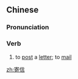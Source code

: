 ==Chinese==
{{zh-forms}}

===Pronunciation===
{{zh-pron
|m=jìxìn
|c=gei3 seon3
|h=pfs=ki-sin
|cat=v
}}

===Verb===
{{zh-verb}}

# to [[post]] a [[letter]]; to [[mail]]
#: {{zh-x|我 明天 要 去 郵局 給 你 寄信。|''I want to go to the post office tomorrow to send you a letter.''}}

[[zh:寄信]]